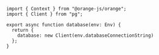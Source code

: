 ```tsx
import { Context } from "@orange-js/orange";
import { Client } from "pg";

export async function database(env: Env) {
  return {
    database: new Client(env.databaseConnectionString)
  };
}
```